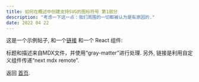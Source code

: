 ```yaml
---
title: 如何在概述中创建支持SVG的图标符号 第1部分
description: "考虑一下这一点：我们周围的一切都被认为是有原因的."
date: 2022 04 22
---
```


这是一个示例帖子, 和一个[链接](https://nextjs.org) 和一个 React 组件:

标题和描述来自MDX文件，并使用“gray-matter”进行处理. 另外, 链接是利用自定义组件传递“next mdx remote”.

返回 [首页](/).
